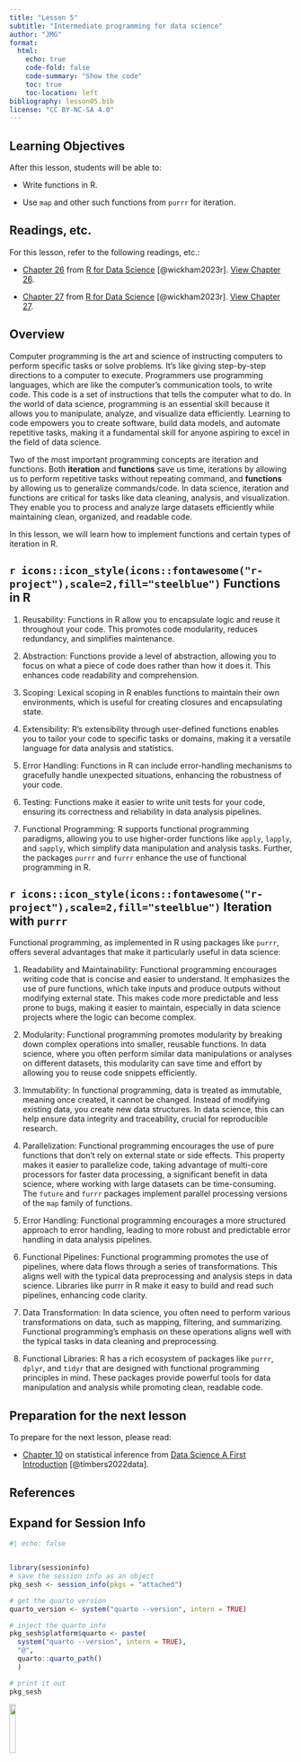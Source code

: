 ```yaml
---
title: "Lesson 5"
subtitle: "Intermediate programming for data science"
author: "JMG"
format:
  html:
    echo: true
    code-fold: false
    code-summary: "Show the code"
    toc: true
    toc-location: left
bibliography: lesson05.bib
license: "CC BY-NC-SA 4.0"
---
```




## Learning Objectives

After this lesson, students will be able to: 

- Write functions in R.

- Use `map` and other such functions from `purrr` for iteration. 


## Readings, etc.

For this lesson, refer to the following readings, etc.:

- [Chapter 26](https://r4ds.hadley.nz/functions) from [R for Data Science](https://r4ds.hadley.nz/) [@wickham2023r]. [View Chapter 26](https://r4ds.hadley.nz/functions).

- [Chapter 27](https://r4ds.hadley.nz/iteration) from [R for Data Science](https://r4ds.hadley.nz/) [@wickham2023r]. [View Chapter 27](https://r4ds.hadley.nz/iteration).


## Overview

Computer programming is the art and science of instructing computers to perform specific tasks or solve problems. It's like giving step-by-step directions to a computer to execute. Programmers use programming languages, which are like the computer's communication tools, to write code. This code is a set of instructions that tells the computer what to do. In the world of data science, programming is an essential skill because it allows you to manipulate, analyze, and visualize data efficiently. Learning to code empowers you to create software, build data models, and automate repetitive tasks, making it a fundamental skill for anyone aspiring to excel in the field of data science.

Two of the most important programming concepts are iteration and functions. Both **iteration** and **functions** save us time, iterations by allowing us to perform repetitive tasks without repeating command, and  **functions** by allowing us to generalize commands/code. In data science, iteration and functions are critical for tasks like data cleaning, analysis, and visualization. They enable you to process and analyze large datasets efficiently while maintaining clean, organized, and readable code.

In this lesson, we will learn how to implement functions and certain types of iteration in R. 


## `r icons::icon_style(icons::fontawesome("r-project"),scale=2,fill="steelblue")` Functions in R


1. Reusability: Functions in R allow you to encapsulate logic and reuse it throughout your code. This promotes code modularity, reduces redundancy, and simplifies maintenance.

2. Abstraction: Functions provide a level of abstraction, allowing you to focus on what a piece of code does rather than how it does it. This enhances code readability and comprehension.

3. Scoping: Lexical scoping in R enables functions to maintain their own environments, which is useful for creating closures and encapsulating state.

4. Extensibility: R's extensibility through user-defined functions enables you to tailor your code to specific tasks or domains, making it a versatile language for data analysis and statistics.

5. Error Handling: Functions in R can include error-handling mechanisms to gracefully handle unexpected situations, enhancing the robustness of your code.

6. Testing: Functions make it easier to write unit tests for your code, ensuring its correctness and reliability in data analysis pipelines.

7. Functional Programming: R supports functional programming paradigms, allowing you to use higher-order functions like `apply`, `lapply`, and `sapply`, which simplify data manipulation and analysis tasks. Further, the packages `purrr` and `furrr` enhance the use of functional programming in R.






## `r icons::icon_style(icons::fontawesome("r-project"),scale=2,fill="steelblue")` Iteration with `purrr`

Functional programming, as implemented in R using packages like `purrr`, offers several advantages that make it particularly useful in data science:

1. Readability and Maintainability: Functional programming encourages writing code that is concise and easier to understand. It emphasizes the use of pure functions, which take inputs and produce outputs without modifying external state. This makes code more predictable and less prone to bugs, making it easier to maintain, especially in data science projects where the logic can become complex.

2. Modularity: Functional programming promotes modularity by breaking down complex operations into smaller, reusable functions. In data science, where you often perform similar data manipulations or analyses on different datasets, this modularity can save time and effort by allowing you to reuse code snippets efficiently.

3. Immutability: In functional programming, data is treated as immutable, meaning once created, it cannot be changed. Instead of modifying existing data, you create new data structures. In data science, this can help ensure data integrity and traceability, crucial for reproducible research.

4. Parallelization: Functional programming encourages the use of pure functions that don't rely on external state or side effects. This property makes it easier to parallelize code, taking advantage of multi-core processors for faster data processing, a significant benefit in data science, where working with large datasets can be time-consuming. The `future` and `furrr` packages implement parallel processing versions of the `map` family of functions. 

5. Error Handling: Functional programming encourages a more structured approach to error handling,  leading to more robust and predictable error handling in data analysis pipelines.

6. Functional Pipelines: Functional programming promotes the use of pipelines, where data flows through a series of transformations. This aligns well with the typical data preprocessing and analysis steps in data science. Libraries like purrr in R make it easy to build and read such pipelines, enhancing code clarity.

7. Data Transformation: In data science, you often need to perform various transformations on data, such as mapping, filtering, and summarizing. Functional programming's emphasis on these operations aligns well with the typical tasks in data cleaning and preprocessing.

8. Functional Libraries: R has a rich ecosystem of packages like `purrr`, `dplyr`, and `tidyr` that are designed with functional programming principles in mind. These packages provide powerful tools for data manipulation and analysis while promoting clean, readable code.


## Preparation for the next lesson

To prepare for the next lesson, please read:

- [Chapter 10](https://datasciencebook.ca/inference.html) on statistical inference from [Data Science A First Introduction](https://datasciencebook.ca/preface.html) [@timbers2022data].


## References

::: {#refs}
:::


:::{.callout-tip collapse="true"}
## Expand for Session Info
```r
#| echo: false


library(sessioninfo)
# save the session info as an object
pkg_sesh <- session_info(pkgs = "attached")

# get the quarto version
quarto_version <- system("quarto --version", intern = TRUE)

# inject the quarto info
pkg_sesh$platform$quarto <- paste(
  system("quarto --version", intern = TRUE), 
  "@", 
  quarto::quarto_path()
  )

# print it out
pkg_sesh
```

:::


[![](http://mirrors.creativecommons.org/presskit/buttons/88x31/png/by-nc-sa.png?raw=1){fig-align="left" width=15%}](https://creativecommons.org/licenses/by-nc-sa/4.0/legalcode)


